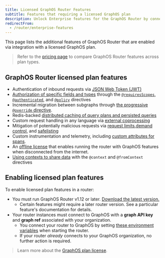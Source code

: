 ```yaml
---
title: Licensed GraphOS Router Features
subtitle: Features that requiring a licensed GraphOS plan 
description: Unlock Enterprise features for the GraphOS Router by connecting it to Apollo GraphOS.
redirectFrom: 
  - /router/enterprise-features
---
```


This page lists the additional features of GraphOS Router that are enabled via integration with a licensed GraphOS plan.

> Refer to the [pricing page](https://www.apollographql.com/pricing) to compare GraphOS Router features across plan types.

## GraphOS Router licensed plan features

- Authentication of inbound requests via [JSON Web Token (JWT)](/graphos/routing/security/jwt)
- [Authorization of specific fields and types](/graphos/routing/security/authorization) through the [`@requiresScopes`](/graphos/routing/security/authorization#requiresscopes), [`@authenticated`](/graphos/routing/security/authorization#authenticated), and [`@policy`](/graphos/routing/security/authorization#policy) directives
- Incremental migration between subgraphs through [the progressive `@override` directive](/graphos/schema-design/federated-schemas/entities/migrate-fields#incremental-migration-with-progressive-override).
- Redis-backed [distributed caching of query plans and persisted queries](/graphos/routing/performance/caching/distributed)
- Custom request handling in any language via [external coprocessing](/graphos/routing/customization/coprocessor)
- Mitigation of potentially malicious requests via [request limits](/graphos/routing/security/request-limits),[demand control](/graphos/routing/security/request-limits), and [safelisting](/graphos/routing/security/persisted-queries)
- Custom instrumentation and telemetry, including [custom attributes for spans](/graphos/reference/router/telemetry/instrumentation/spans#attributes).
- An [offline license](/graphos/reference/router/graphos-features#the-enterprise-license) that enables running the router with GraphOS features when disconnected from the internet.
- [Using contexts to share data](/graphos/schema-design/federated-schemas/entities/use-contexts) with the `@context` and `@fromContext` directives

## Enabling licensed plan features

To enable licensed plan features in a router:

- You must run GraphOS Router v1.12 or later. [Download the latest version.](/graphos/reference/router/self-hosted-install#1-download-and-extract-the-router-binary)
    - Certain features might require a later router version. See a particular feature's documentation for details.
- Your router instances must connect to GraphOS with a **graph API key** and **graph ref** associated with your organization.
    - You connect your router to GraphOS by setting [these environment variables](/graphos/reference/router/configuration#environment-variables) when starting the router.
    - If your router _already_ connects to your GraphOS organization, no further action is required.

> Learn more about the [GraphOS plan license](/graphos/routing/license).
